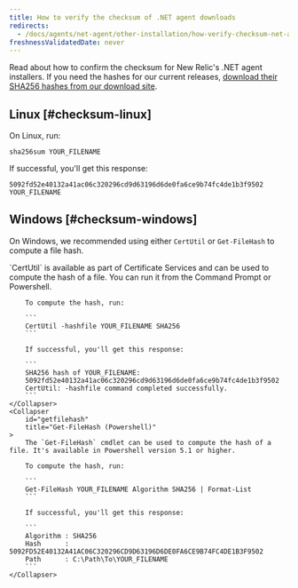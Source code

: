 ```yaml
---
title: How to verify the checksum of .NET agent downloads
redirects:
  - /docs/agents/net-agent/other-installation/how-verify-checksum-net-agent-downloads
freshnessValidatedDate: never
---
```


Read about how to confirm the checksum for New Relic's .NET agent installers. If you need the hashes for our current releases, [download their SHA256 hashes from our download site](https://download.newrelic.com/dot_net_agent/latest_release/SHA256/).

## Linux [#checksum-linux]

On Linux, run:

```
sha256sum YOUR_FILENAME
```

If successful, you'll get this response:

```
5092fd52e40132a41ac06c320296cd9d63196d6de0fa6ce9b74fc4de1b3f9502 YOUR_FILENAME
```

## Windows [#checksum-windows]

On Windows, we recommended using either `CertUtil` or `Get-FileHash` to compute a file hash.

<CollapserGroup>
    <Collapser
        id="certutil"
        title="CertUtil (Command Prompt or Powershell)"
    >
        `CertUtil` is available as part of Certificate Services and can be used to compute the hash of a file. You can run it from the Command Prompt or Powershell.

        To compute the hash, run:

        ```
        CertUtil -hashfile YOUR_FILENAME SHA256
        ```

        If successful, you'll get this response:

        ```
        SHA256 hash of YOUR_FILENAME:
        5092fd52e40132a41ac06c320296cd9d63196d6de0fa6ce9b74fc4de1b3f9502
        CertUtil: -hashfile command completed successfully.
        ```
    </Collapser>
    <Collapser
        id="getfilehash"
        title="Get-FileHash (Powershell)"
    >
        The `Get-FileHash` cmdlet can be used to compute the hash of a file. It's available in Powershell version 5.1 or higher.

        To compute the hash, run:

        ```
        Get-FileHash YOUR_FILENAME Algorithm SHA256 | Format-List
        ```

        If successful, you'll get this response:

        ```
        Algorithm : SHA256
        Hash      : 5092FD52E40132A41AC06C320296CD9D63196D6DE0FA6CE9B74FC4DE1B3F9502
        Path      : C:\Path\To\YOUR_FILENAME
        ```
    </Collapser>
</CollapserGroup>
